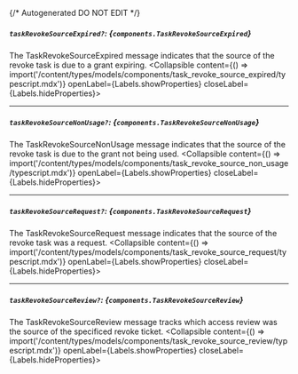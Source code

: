 {/* Autogenerated DO NOT EDIT  */}

##### `taskRevokeSourceExpired?`: *{`components.TaskRevokeSourceExpired`}*
The TaskRevokeSourceExpired message indicates that the source of the revoke task is due to a grant expiring.
<Collapsible content={() => import('/content/types/models/components/task_revoke_source_expired/typescript.mdx')} openLabel={Labels.showProperties} closeLabel={Labels.hideProperties}>
</Collapsible>

---
##### `taskRevokeSourceNonUsage?`: *{`components.TaskRevokeSourceNonUsage`}*
The TaskRevokeSourceNonUsage message indicates that the source of the revoke task is due to the grant not being used.
<Collapsible content={() => import('/content/types/models/components/task_revoke_source_non_usage/typescript.mdx')} openLabel={Labels.showProperties} closeLabel={Labels.hideProperties}>
</Collapsible>

---
##### `taskRevokeSourceRequest?`: *{`components.TaskRevokeSourceRequest`}*
The TaskRevokeSourceRequest message indicates that the source of the revoke task was a request.
<Collapsible content={() => import('/content/types/models/components/task_revoke_source_request/typescript.mdx')} openLabel={Labels.showProperties} closeLabel={Labels.hideProperties}>
</Collapsible>

---
##### `taskRevokeSourceReview?`: *{`components.TaskRevokeSourceReview`}*
The TaskRevokeSourceReview message tracks which access review was the source of the specificed revoke ticket.
<Collapsible content={() => import('/content/types/models/components/task_revoke_source_review/typescript.mdx')} openLabel={Labels.showProperties} closeLabel={Labels.hideProperties}>
</Collapsible>


